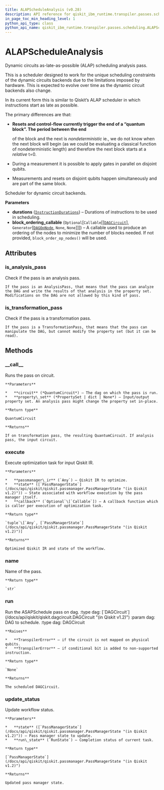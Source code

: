 ```yaml
---
title: ALAPScheduleAnalysis (v0.28)
description: API reference for qiskit_ibm_runtime.transpiler.passes.scheduling.ALAPScheduleAnalysis in qiskit-ibm-runtime v0.28
in_page_toc_min_heading_level: 1
python_api_type: class
python_api_name: qiskit_ibm_runtime.transpiler.passes.scheduling.ALAPScheduleAnalysis
---
```


# ALAPScheduleAnalysis

<Class id="qiskit_ibm_runtime.transpiler.passes.scheduling.ALAPScheduleAnalysis" isDedicatedPage={true} github="https://github.com/Qiskit/qiskit-ibm-runtime/tree/stable/0.28/qiskit_ibm_runtime/transpiler/passes/scheduling/scheduler.py#L438-L655" signature="ALAPScheduleAnalysis(durations, block_ordering_callable=None)" modifiers="class">
  Dynamic circuits as-late-as-possible (ALAP) scheduling analysis pass.

  This is a scheduler designed to work for the unique scheduling constraints of the dynamic circuits backends due to the limitations imposed by hardware. This is expected to evolve over time as the dynamic circuit backends also change.

  In its current form this is similar to Qiskit’s ALAP scheduler in which instructions start as late as possible.

  The primary differences are that:

  *   **Resets and control-flow currently trigger the end of a “quantum block”. The period between the end**

      of the block and the next is *nondeterministic* ie., we do not know when the next block will begin (as we could be evaluating a classical function of nondeterministic length) and therefore the next block starts at a *relative* t=0.

  *   During a measurement it is possible to apply gates in parallel on disjoint qubits.

  *   Measurements and resets on disjoint qubits happen simultaneously and are part of the same block.

  Scheduler for dynamic circuit backends.

  **Parameters**

  *   **durations** ([`InstructionDurations`](/docs/api/qiskit/qiskit.transpiler.InstructionDurations "(in Qiskit v1.2)")) – Durations of instructions to be used in scheduling.
  *   **block\_ordering\_callable** (`Optional`\[`Callable`\[\[[`DAGCircuit`](/docs/api/qiskit/qiskit.dagcircuit.DAGCircuit "(in Qiskit v1.2)")], `Generator`\[[`DAGOpNode`](/docs/api/qiskit/qiskit.dagcircuit.DAGOpNode "(in Qiskit v1.2)"), `None`, `None`]]]) – A callable used to produce an ordering of the nodes to minimize the number of blocks needed. If not provided, `block_order_op_nodes()` will be used.

  ## Attributes

  ### is\_analysis\_pass

  <Attribute id="qiskit_ibm_runtime.transpiler.passes.scheduling.ALAPScheduleAnalysis.is_analysis_pass">
    Check if the pass is an analysis pass.

    If the pass is an AnalysisPass, that means that the pass can analyze the DAG and write the results of that analysis in the property set. Modifications on the DAG are not allowed by this kind of pass.
  </Attribute>

  ### is\_transformation\_pass

  <Attribute id="qiskit_ibm_runtime.transpiler.passes.scheduling.ALAPScheduleAnalysis.is_transformation_pass">
    Check if the pass is a transformation pass.

    If the pass is a TransformationPass, that means that the pass can manipulate the DAG, but cannot modify the property set (but it can be read).
  </Attribute>

  ## Methods

  ### \_\_call\_\_

  <Function id="qiskit_ibm_runtime.transpiler.passes.scheduling.ALAPScheduleAnalysis.__call__" signature="__call__(circuit, property_set=None)">
    Runs the pass on circuit.

    **Parameters**

    *   **circuit** (*QuantumCircuit*) – The dag on which the pass is run.
    *   **property\_set** (*PropertySet | dict | None*) – Input/output property set. An analysis pass might change the property set in-place.

    **Return type**

    QuantumCircuit

    **Returns**

    If on transformation pass, the resulting QuantumCircuit. If analysis pass, the input circuit.
  </Function>

  ### execute

  <Function id="qiskit_ibm_runtime.transpiler.passes.scheduling.ALAPScheduleAnalysis.execute" signature="execute(passmanager_ir, state, callback=None)">
    Execute optimization task for input Qiskit IR.

    **Parameters**

    *   **passmanager\_ir** (`Any`) – Qiskit IR to optimize.
    *   **state** ([`PassManagerState`](/docs/api/qiskit/qiskit.passmanager.PassManagerState "(in Qiskit v1.2)")) – State associated with workflow execution by the pass manager itself.
    *   **callback** (`Optional`\[`Callable`]) – A callback function which is caller per execution of optimization task.

    **Return type**

    `tuple`\[`Any`, [`PassManagerState`](/docs/api/qiskit/qiskit.passmanager.PassManagerState "(in Qiskit v1.2)")]

    **Returns**

    Optimized Qiskit IR and state of the workflow.
  </Function>

  ### name

  <Function id="qiskit_ibm_runtime.transpiler.passes.scheduling.ALAPScheduleAnalysis.name" signature="name()">
    Name of the pass.

    **Return type**

    `str`
  </Function>

  ### run

  <Function id="qiskit_ibm_runtime.transpiler.passes.scheduling.ALAPScheduleAnalysis.run" github="https://github.com/Qiskit/qiskit-ibm-runtime/tree/stable/0.28/qiskit_ibm_runtime/transpiler/passes/scheduling/scheduler.py#L459-L478" signature="run(dag)">
    Run the ASAPSchedule pass on dag. :type dag: [`DAGCircuit`](/docs/api/qiskit/qiskit.dagcircuit.DAGCircuit "(in Qiskit v1.2)") :param dag: DAG to schedule. :type dag: DAGCircuit

    **Raises**

    *   **TranspilerError** – if the circuit is not mapped on physical qubits.
    *   **TranspilerError** – if conditional bit is added to non-supported instruction.

    **Return type**

    `None`

    **Returns**

    The scheduled DAGCircuit.
  </Function>

  ### update\_status

  <Function id="qiskit_ibm_runtime.transpiler.passes.scheduling.ALAPScheduleAnalysis.update_status" signature="update_status(state, run_state)">
    Update workflow status.

    **Parameters**

    *   **state** ([`PassManagerState`](/docs/api/qiskit/qiskit.passmanager.PassManagerState "(in Qiskit v1.2)")) – Pass manager state to update.
    *   **run\_state** (`RunState`) – Completion status of current task.

    **Return type**

    [`PassManagerState`](/docs/api/qiskit/qiskit.passmanager.PassManagerState "(in Qiskit v1.2)")

    **Returns**

    Updated pass manager state.
  </Function>
</Class>

